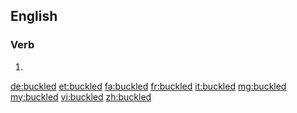 ==English==

===Verb===
{{head|en|verb form}}

# {{en-past of|buckle}}

[[de:buckled]]
[[et:buckled]]
[[fa:buckled]]
[[fr:buckled]]
[[it:buckled]]
[[mg:buckled]]
[[my:buckled]]
[[vi:buckled]]
[[zh:buckled]]